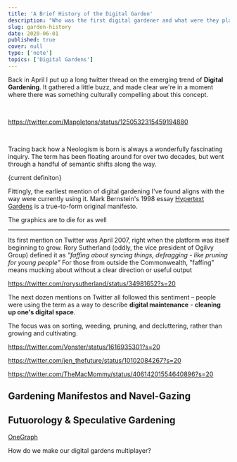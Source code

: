 ```yaml
---
title: 'A Brief History of the Digital Garden'
description: "Who was the first digital gardener and what were they planting?"
slug: garden-history
date: 2020-06-01
published: true
cover: null
type: ['note']
topics: ['Digital Gardens']
---
```



Back in April I put up a long twitter thread on the emerging trend of **Digital Gardening**. It gathered a little buzz, and made clear we're in a moment where 
there was something culturally compelling about this concept.

<br />

<SmallCenter>

https://twitter.com/Mappletons/status/1250532315459194880

</SmallCenter>

<br />

Tracing back how a <Link to="/neologisms">Neologism</Link> is born is always a wonderfully fascinating inquiry. The term has been floating around for over two decades, but went through a handful of semantic shifts along the way.

{current definiton}


Fittingly, the earliest mention of digital gardening I've found aligns with the way were currently using it. Mark Bernstein's 1998 essay <a href="http://www.eastgate.com/garden/enter.html">Hypertext Gardens</a> is a  true-to-form original manifesto.

The graphics are to die for as well



---

Its first mention on Twitter was April 2007, right when the platform was itself beginning to grow. Rory Sutherland (oddly, the vice president of Ogilvy Group) defined it as _"faffing about syncing things, defragging - like pruning for young people"_ <Footnote count={1}>For those from outside the Commonwealth, "faffing" means mucking about without a clear direction or useful output</Footnote>

<SmallCenter>

https://twitter.com/rorysutherland/status/34981652?s=20

</SmallCenter>

The next dozen mentions on Twitter all followed this sentiment – people were using the term as a way to describe **digital maintenance** - **cleaning up one's digital space**.  

The focus was on sorting, weeding, pruning, and decluttering, rather than growing and cultivating.

https://twitter.com/Vonster/status/1616935301?s=20

https://twitter.com/jen_thefuture/status/10102084267?s=20

https://twitter.com/TheMacMommy/status/40614201554640896?s=20





<h2 style={{textAlign: 'center'}}>Gardening Manifestos and Navel-Gazing</h2>

<div style={{display: 'flex', flexWrap: 'wrap', justifyContent: 'center', flexDirection: 'row'}}>

<LinkCard title="The Garden and the Stream: A Technopastoral
" author="Mike Caulfield" link="https://hapgood.us/2015/10/17/the-garden-and-the-stream-a-technopastoral/" />

<LinkCard title="My blog is a digital garden, not a blog" author="Joel Hooks" link="https://joelhooks.com/digital-garden" />

<LinkCard title="Of Digital Streams, Campfires and Gardens
" author="Tom Critchlow" link="https://tomcritchlow.com/2018/10/10/of-gardens-and-wikis/" />

<LinkCard title="Stacking the Bricks: How the Blog Broke the Web" author="Amy Hoy" link="https://stackingthebricks.com/how-blogs-broke-the-web/" />

<LinkCard title="You and your mind garden" author="Anne-Laure Le Cunff" link="https://nesslabs.com/mind-garden" />

<LinkCard title="Digital Garden Terms of Service" author="Shawn Wang" link="https://www.swyx.io/writing/digital-garden-tos/" />


</div>


## Futuorology & Speculative Gardening

[OneGraph](https://www.onegraph.com/)

How do we make our digital gardens multiplayer?



